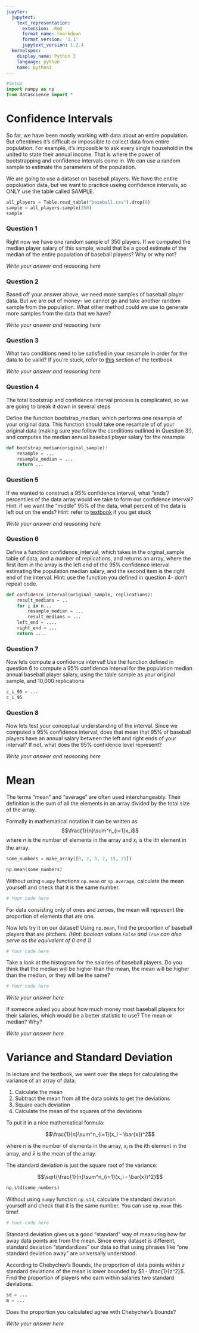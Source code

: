 ```yaml
---
jupyter:
  jupytext:
    text_representation:
      extension: .Rmd
      format_name: rmarkdown
      format_version: '1.1'
      jupytext_version: 1.2.4
  kernelspec:
    display_name: Python 3
    language: python
    name: python3
---
```


```python
#Setup
import numpy as np
from datascience import *
```

# Confidence Intervals


So far, we have been mostly working with data about an entire population. But oftentimes it's difficult or impossible to collect data from entire population. For example, it's impossible to ask every single household in the united to state their annual income. That is where the power of bootstrapping and confidence intervals come in. We can use a random sample to estimate the parameters of the population.


We are going to use a dataset on baseball players. We have the entire popoluation data, but we want to practice useing confidence intervals, so ONLY use the table called SAMPLE.

```python
all_players = Table.read_table("baseball.csv").drop(0)
sample = all_players.sample(350)
sample
```

### Question 1


Right now we have one random sample of 350 players. If we computed the median player salary of this sample, would that be a good estimate of the median of the entire population of baseball players? Why or why not?


*Write your answer and reasoning here*


### Question 2


Based off your answer above, we need more samples of baseball player data. But we are out of money- we cannot go and take another random sample from the population. What other method could we use to generate more samples from the data that we have?


*Write your answer and reasoning here*


### Question 3


What two conditions need to be satisfied in your resample in order for the data to be valid? If you're stuck, refer to [this](https://www.inferentialthinking.com/chapters/11/2/bootstrap.html) section of the textbook


*Write your answer and reasoning here*


### Question 4


The total bootstrap and confidence interval process is complicated, so we are going to break it down in several steps


Define the function bootstrap_median, which performs one resample of your original data. This function should take one resample of of your original data (making sure you follow the conditions outlined in Question 3!), and computes the median annual baseball player salary for the resample

```python
def bootstrap_median(original_sample):
    resample = ...
    resample_median = ...
    return ...
```

### Question 5


If we wanted to construct a 95% confidence interval, what "ends"/ percentiles of the data array would we take to form our confidence interval? Hint: if we want the "middle" 95% of the data, what percent of the data is left out on the ends? Hint: refer to [textbook](https://www.inferentialthinking.com/chapters/11/3/confidence-intervals.html) if you get stuck


*Write your answer and reasoning here*


### Question 6


Define a function confidence_interval, which takes in the orginal_sample table of data, and a number of replications, and returns an array, where the first item in the array is the left end of the 95% confidence interval estimating the population median salary, and the second item is the right end of the interval. Hint: use the function you defined in question 4- don't repeat code. 

```python
def confidence_interval(original_sample, replications):
    result_medians = ..
    for i in n...
        resample_median = ...
        result_medians = ...
    left_end = ....
    right_end = ...
    return ....
```

### Question 7


Now lets compute a confidence interval! Use the function defined in question 6 to compute a 95% confidence interval for the population median annual baseball player salary, using the table sample as your original sample, and 10,000 replications

```python
c_i_95 = ...
c_i_95
```

### Question 8


Now lets test your conceptual understanding of the interval. Since we computed a 95% confidence interval, does that mean that 95% of baseball players have an annual salary between the left and right ends of your interval? If not, what does the 95% confidence level represent?


*Write your answer and reasoning here*


# Mean


The terms "mean" and "average" are often used interchangeably. Their definition is the sum of all the elements in an array divided by the total size of the array.

Formally in mathematical notation it can be written as $$\frac{1}{n}\sum^n_{i=1}x_i$$ where $n$ is the number of elements in the array and $x_i$ is the ith element in the array.

```python
some_numbers = make_array([0, 2, 3, 7, 15, 21])
```

```python
np.mean(some_numbers)
```

Without using `numpy` functions `np.mean` or `np.average`, calculate the mean yourself and check that it is the same number.

```python
# Your code here
```

For data consisting only of ones and zeroes, the mean will represent the proportion of elements that are one.

Now lets try it on our dataset!
Using `np.mean`, find the proportion of baseball players that are pitchers.
*(Hint: boolean values `False` and `True` can also serve as the equivalent of 0 and 1)*

```python
# Your code here
```

Take a look at the histogram for the salaries of baseball players. Do you think that the median will be higher than the mean, the mean will be higher than the median, or they will be the same? 

```python
# Your code here
```

*Write your answer here*


If someone asked you about how much money most baseball players for their salaries, which would be a better statistic to use? The mean or median? Why? 


*Write your answer here*


# Variance and Standard Deviation


In lecture and the textbook, we went over the steps for calculating the variance of an array of data:

1. Calculate the mean
2. Subtract the mean from all the data points to get the deviations
3. Square each deviation
4. Calculate the mean of the squares of the deviations

To put it in a nice mathematical formula:

$$\frac{1}{n}\sum^n_{i=1}(x_i - \bar{x})^2$$

where $n$ is the number of elements in the array, $x_i$ is the ith element in the array, and $\bar{x}$ is the mean of the array.

The standard deviation is just the square root of the variance:

$$\sqrt{\frac{1}{n}\sum^n_{i=1}(x_i - \bar{x})^2}$$

```python
np.std(some_numbers)
```

Without using `numpy` function `np.std`, calculate the standard deviation yourself and check that it is the same number. You can use `np.mean` this time!

```python
# Your code here
```

Standard deviation gives us a good "standard" way of measuring how far away data points are from the mean. Since every dataset is different, standard deviation "standardizes" our data so that using phrases like "one standard deviation away" are universally understood.

According to Chebychev's Bounds, the proportion of data points within $z$ standard deviations of the mean is lower bounded by $1 - \frac{1}{z^2}$. Find the proportion of players who earn within salaries two standard deviations.

```python
sd = ...
m = ...

```

Does the proportion you calculated agree with Chebychev's Bounds?


*Write your answer here*
